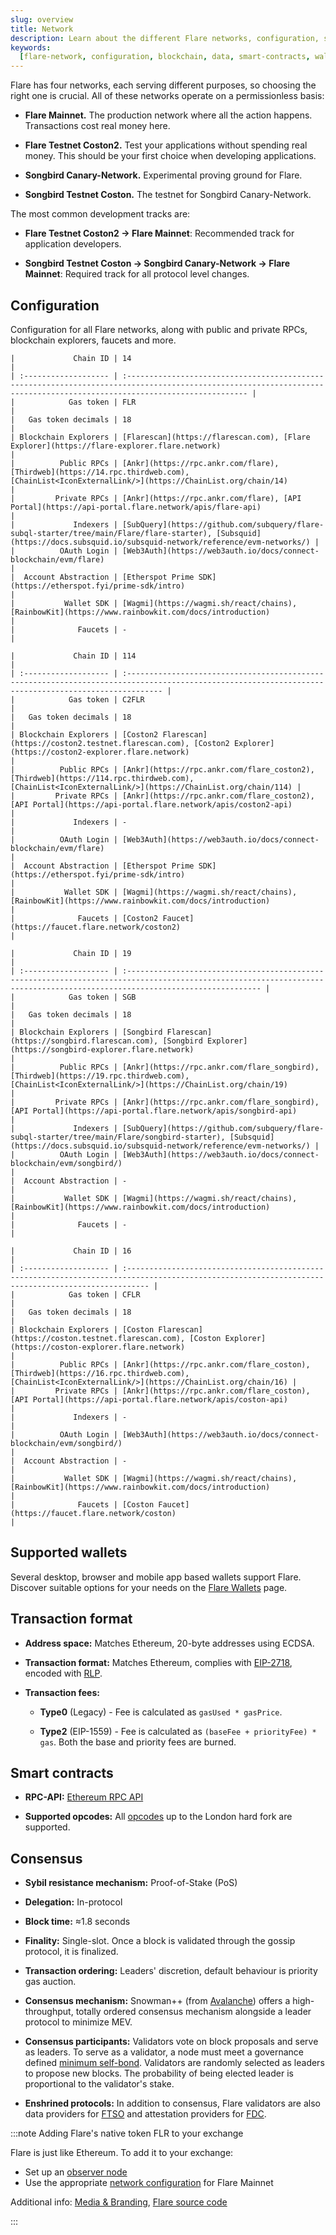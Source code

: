 ```yaml
---
slug: overview
title: Network
description: Learn about the different Flare networks, configuration, supported wallets, transaction format, smart contracts, consensus, and more.
keywords:
  [flare-network, configuration, blockchain, data, smart-contracts, wallets]
---
```



Flare has four networks, each serving different purposes, so choosing the right one is crucial. All of these networks operate on a permissionless basis:

- **Flare Mainnet.** The production network where all the action happens. Transactions cost real money here.

- **Flare Testnet Coston2.** Test your applications without spending real money. This should be your first choice when developing applications.

- **Songbird Canary-Network.** Experimental proving ground for Flare.

- **Songbird Testnet Coston.** The testnet for Songbird Canary-Network.

The most common development tracks are:

- **Flare Testnet Coston2 → Flare Mainnet**: Recommended track for application developers.

- **Songbird Testnet Coston → Songbird Canary-Network → Flare Mainnet**: Required track for all protocol level changes.

## Configuration

Configuration for all Flare networks, along with public and private RPCs, blockchain explorers, faucets and more.

<Tabs block>
  <TabItem value="flare" label="Flare Mainnet" default>

    |             Chain ID | 14                                                                                                                                                                       |
    | :------------------- | :----------------------------------------------------------------------------------------------------------------------------------------------------------------------- |
    |            Gas token | FLR                                                                                                                                                                      |
    |   Gas token decimals | 18                                                                                                                                                                       |
    | Blockchain Explorers | [Flarescan](https://flarescan.com), [Flare Explorer](https://flare-explorer.flare.network)                                                                               |
    |          Public RPCs | [Ankr](https://rpc.ankr.com/flare), [Thirdweb](https://14.rpc.thirdweb.com), [ChainList<IconExternalLink/>](https://ChainList.org/chain/14)                              |
    |         Private RPCs | [Ankr](https://rpc.ankr.com/flare), [API Portal](https://api-portal.flare.network/apis/flare-api)                                                                        |
    |             Indexers | [SubQuery](https://github.com/subquery/flare-subql-starter/tree/main/Flare/flare-starter), [Subsquid](https://docs.subsquid.io/subsquid-network/reference/evm-networks/) |
    |          OAuth Login | [Web3Auth](https://web3auth.io/docs/connect-blockchain/evm/flare)                                                                                                        |
    |  Account Abstraction | [Etherspot Prime SDK](https://etherspot.fyi/prime-sdk/intro)                                                                                                             |
    |           Wallet SDK | [Wagmi](https://wagmi.sh/react/chains), [RainbowKit](https://www.rainbowkit.com/docs/introduction)                                                                       |
    |              Faucets | -                                                                                                                                                                        |

  </TabItem>
  <TabItem value="coston2" label="Flare Testnet Coston2">

    |             Chain ID | 114                                                                                                                                                   |
    | :------------------- | :---------------------------------------------------------------------------------------------------------------------------------------------------- |
    |            Gas token | C2FLR                                                                                                                                                 |
    |   Gas token decimals | 18                                                                                                                                                    |
    | Blockchain Explorers | [Coston2 Flarescan](https://coston2.testnet.flarescan.com), [Coston2 Explorer](https://coston2-explorer.flare.network)                                |
    |          Public RPCs | [Ankr](https://rpc.ankr.com/flare_coston2), [Thirdweb](https://114.rpc.thirdweb.com), [ChainList<IconExternalLink/>](https://ChainList.org/chain/114) |
    |         Private RPCs | [Ankr](https://rpc.ankr.com/flare_coston2), [API Portal](https://api-portal.flare.network/apis/coston2-api)                                           |
    |             Indexers | -                                                                                                                                                     |
    |          OAuth Login | [Web3Auth](https://web3auth.io/docs/connect-blockchain/evm/flare)                                                                                     |
    |  Account Abstraction | [Etherspot Prime SDK](https://etherspot.fyi/prime-sdk/intro)                                                                                          |
    |           Wallet SDK | [Wagmi](https://wagmi.sh/react/chains), [RainbowKit](https://www.rainbowkit.com/docs/introduction)                                                    |
    |              Faucets | [Coston2 Faucet](https://faucet.flare.network/coston2)                                                                                                |

  </TabItem>
    <TabItem value="songbird" label="Songbird Canary-Network">
    
    |             Chain ID | 19                                                                                                                                                                          |
    | :------------------- | :-------------------------------------------------------------------------------------------------------------------------------------------------------------------------- |
    |            Gas token | SGB                                                                                                                                                                         |
    |   Gas token decimals | 18                                                                                                                                                                          |
    | Blockchain Explorers | [Songbird Flarescan](https://songbird.flarescan.com), [Songbird Explorer](https://songbird-explorer.flare.network)                                                          |
    |          Public RPCs | [Ankr](https://rpc.ankr.com/flare_songbird), [Thirdweb](https://19.rpc.thirdweb.com), [ChainList<IconExternalLink/>](https://ChainList.org/chain/19)                        |
    |         Private RPCs | [Ankr](https://rpc.ankr.com/flare_songbird), [API Portal](https://api-portal.flare.network/apis/songbird-api)                                                               |
    |             Indexers | [SubQuery](https://github.com/subquery/flare-subql-starter/tree/main/Flare/songbird-starter), [Subsquid](https://docs.subsquid.io/subsquid-network/reference/evm-networks/) |
    |          OAuth Login | [Web3Auth](https://web3auth.io/docs/connect-blockchain/evm/songbird/)                                                                                                       |
    |  Account Abstraction | -                                                                                                                                                                           |
    |           Wallet SDK | [Wagmi](https://wagmi.sh/react/chains), [RainbowKit](https://www.rainbowkit.com/docs/introduction)                                                                          |
    |              Faucets | -                                                                                                                                                                           |

  </TabItem>
  <TabItem value="coston" label="Songbird Testnet Coston">

    |             Chain ID | 16                                                                                                                                                 |
    | :------------------- | :------------------------------------------------------------------------------------------------------------------------------------------------- |
    |            Gas token | CFLR                                                                                                                                               |
    |   Gas token decimals | 18                                                                                                                                                 |
    | Blockchain Explorers | [Coston Flarescan](https://coston.testnet.flarescan.com), [Coston Explorer](https://coston-explorer.flare.network)                                 |
    |          Public RPCs | [Ankr](https://rpc.ankr.com/flare_coston), [Thirdweb](https://16.rpc.thirdweb.com), [ChainList<IconExternalLink/>](https://ChainList.org/chain/16) |
    |         Private RPCs | [Ankr](https://rpc.ankr.com/flare_coston), [API Portal](https://api-portal.flare.network/apis/coston-api)                                          |
    |             Indexers | -                                                                                                                                                  |
    |          OAuth Login | [Web3Auth](https://web3auth.io/docs/connect-blockchain/evm/songbird/)                                                                              |
    |  Account Abstraction | -                                                                                                                                                  |
    |           Wallet SDK | [Wagmi](https://wagmi.sh/react/chains), [RainbowKit](https://www.rainbowkit.com/docs/introduction)                                                 |
    |              Faucets | [Coston Faucet](https://faucet.flare.network/coston)                                                                                               |

  </TabItem>

</Tabs>

## Supported wallets

Several desktop, browser and mobile app based wallets support Flare. Discover suitable options for your needs on the [Flare Wallets](https://flare.network/wallets/) page.

## Transaction format

- **Address space:** Matches Ethereum, 20-byte addresses using ECDSA.

- **Transaction format:** Matches Ethereum, complies with [EIP-2718](https://eips.ethereum.org/EIPS/eip-2718), encoded with [RLP](https://ethereum.org/en/developers/docs/data-structures-and-encoding/rlp/).

- **Transaction fees:**

  - **Type0** (Legacy) - Fee is calculated as `gasUsed * gasPrice`.

  - **Type2** (EIP-1559) - Fee is calculated as `(baseFee + priorityFee) * gas`. Both the base and priority fees are burned.

## Smart contracts

- **RPC-API:** [Ethereum RPC API](https://ethereum.org/en/developers/docs/apis/json-rpc/)

- **Supported opcodes:** All [opcodes](https://www.evm.codes/?fork=london) up to the London hard fork are supported.

## Consensus

- **Sybil resistance mechanism:** Proof-of-Stake (PoS)

- **Delegation:** In-protocol

- **Block time:** ≈1.8 seconds

- **Finality:** Single-slot. Once a block is validated through the gossip protocol, it is finalized.

- **Transaction ordering:** Leaders' discretion, default behaviour is priority gas auction.

- **Consensus mechanism:** Snowman++ (from [Avalanche](https://docs.avax.network)) offers a high-throughput, totally ordered consensus mechanism alongside a leader protocol to minimize MEV.

- **Consensus participants:** Validators vote on block proposals and serve as leaders. To serve as a validator, a node must meet a governance defined [minimum self-bond](https://proposals.flare.network/FIP/FIP_5.html). Validators are randomly selected as leaders to propose new blocks. The probability of being elected leader is proportional to the validator's stake.

- **Enshrined protocols:** In addition to consensus, Flare validators are also data providers for [FTSO](/ftso/overview) and attestation providers for [FDC](/fdc/overview).

:::note Adding Flare's native token FLR to your exchange

Flare is just like Ethereum. To add it to your exchange:

- Set up an [observer node](/run-node/observer-node)
- Use the appropriate [network configuration](#configuration) for Flare Mainnet

Additional info: [Media & Branding](https://flare.network/media/), [Flare source code](https://github.com/flare-foundation/go-flare)

:::
